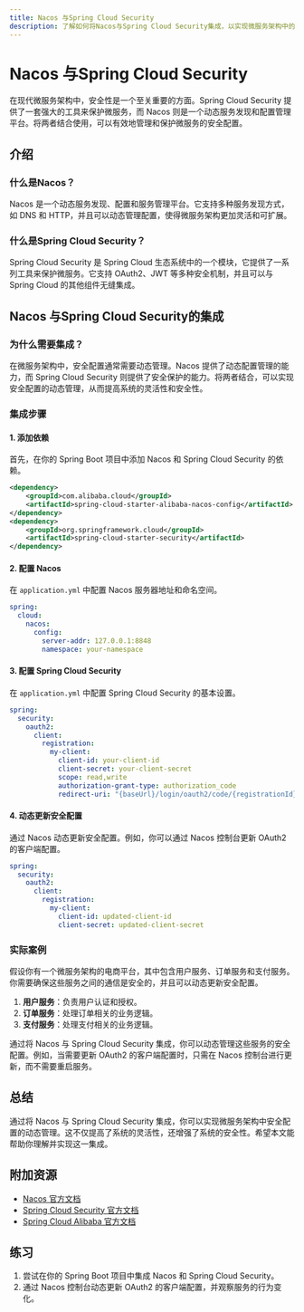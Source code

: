 ```yaml
---
title: Nacos 与Spring Cloud Security
description: 了解如何将Nacos与Spring Cloud Security集成，以实现微服务架构中的安全配置管理。
---
```


# Nacos 与Spring Cloud Security

在现代微服务架构中，安全性是一个至关重要的方面。Spring Cloud Security 提供了一套强大的工具来保护微服务，而 Nacos 则是一个动态服务发现和配置管理平台。将两者结合使用，可以有效地管理和保护微服务的安全配置。

## 介绍

### 什么是Nacos？

Nacos 是一个动态服务发现、配置和服务管理平台。它支持多种服务发现方式，如 DNS 和 HTTP，并且可以动态管理配置，使得微服务架构更加灵活和可扩展。

### 什么是Spring Cloud Security？

Spring Cloud Security 是 Spring Cloud 生态系统中的一个模块，它提供了一系列工具来保护微服务。它支持 OAuth2、JWT 等多种安全机制，并且可以与 Spring Cloud 的其他组件无缝集成。

## Nacos 与Spring Cloud Security的集成

### 为什么需要集成？

在微服务架构中，安全配置通常需要动态管理。Nacos 提供了动态配置管理的能力，而 Spring Cloud Security 则提供了安全保护的能力。将两者结合，可以实现安全配置的动态管理，从而提高系统的灵活性和安全性。

### 集成步骤

#### 1. 添加依赖

首先，在你的 Spring Boot 项目中添加 Nacos 和 Spring Cloud Security 的依赖。

```xml
<dependency>
    <groupId>com.alibaba.cloud</groupId>
    <artifactId>spring-cloud-starter-alibaba-nacos-config</artifactId>
</dependency>
<dependency>
    <groupId>org.springframework.cloud</groupId>
    <artifactId>spring-cloud-starter-security</artifactId>
</dependency>
```

#### 2. 配置 Nacos

在 `application.yml` 中配置 Nacos 服务器地址和命名空间。

```yaml
spring:
  cloud:
    nacos:
      config:
        server-addr: 127.0.0.1:8848
        namespace: your-namespace
```

#### 3. 配置 Spring Cloud Security

在 `application.yml` 中配置 Spring Cloud Security 的基本设置。

```yaml
spring:
  security:
    oauth2:
      client:
        registration:
          my-client:
            client-id: your-client-id
            client-secret: your-client-secret
            scope: read,write
            authorization-grant-type: authorization_code
            redirect-uri: "{baseUrl}/login/oauth2/code/{registrationId}"
```

#### 4. 动态更新安全配置

通过 Nacos 动态更新安全配置。例如，你可以通过 Nacos 控制台更新 OAuth2 的客户端配置。

```yaml
spring:
  security:
    oauth2:
      client:
        registration:
          my-client:
            client-id: updated-client-id
            client-secret: updated-client-secret
```

### 实际案例

假设你有一个微服务架构的电商平台，其中包含用户服务、订单服务和支付服务。你需要确保这些服务之间的通信是安全的，并且可以动态更新安全配置。

1. **用户服务**：负责用户认证和授权。
2. **订单服务**：处理订单相关的业务逻辑。
3. **支付服务**：处理支付相关的业务逻辑。

通过将 Nacos 与 Spring Cloud Security 集成，你可以动态管理这些服务的安全配置。例如，当需要更新 OAuth2 的客户端配置时，只需在 Nacos 控制台进行更新，而不需要重启服务。

## 总结

通过将 Nacos 与 Spring Cloud Security 集成，你可以实现微服务架构中安全配置的动态管理。这不仅提高了系统的灵活性，还增强了系统的安全性。希望本文能帮助你理解并实现这一集成。

## 附加资源

- [Nacos 官方文档](https://nacos.io/zh-cn/docs/what-is-nacos.html)
- [Spring Cloud Security 官方文档](https://spring.io/projects/spring-cloud-security)
- [Spring Cloud Alibaba 官方文档](https://github.com/alibaba/spring-cloud-alibaba)

## 练习

1. 尝试在你的 Spring Boot 项目中集成 Nacos 和 Spring Cloud Security。
2. 通过 Nacos 控制台动态更新 OAuth2 的客户端配置，并观察服务的行为变化。

